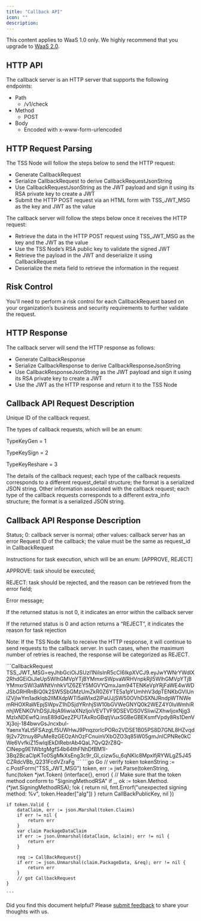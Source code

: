 ```yaml
---
title: "Callback API"
icon: ""
description:
---
```

<Note>This content applies to WaaS 1.0 only. We highly recommend that you upgrade to [WaaS 2.0](https://www.cobo.com/developers/v2/guides/overview/introduction).</Note>

## HTTP API

The callback server is an HTTP server that supports the following endpoints:

* Path
  * /v1/check
* Method
  * POST
* Body
  * Encoded with x-www-form-urlencoded&#x20;

## HTTP Request Parsing&#x20;

The TSS Node will follow the steps below to send the HTTP request:

* Generate CallbackRequest
* Serialize CallbackRequest to derive CallbackRequestJsonString
* Use CallbackRequestJsonString as the JWT payload and sign it using its RSA private key to create a JWT
* Submit the HTTP POST request via an HTML form with TSS\_JWT\_MSG as the key and JWT as the value

The callback server will follow the steps below once it receives the HTTP request:

* Retrieve the data in the HTTP POST request using TSS\_JWT\_MSG as the key and the JWT as the value
* Use the TSS Node’s RSA public key to validate the signed JWT
* Retrieve the payload in the JWT and deserialize it using CallbackRequest
* Deserialize the meta field to retrieve the information in the request

## Risk Control

You'll need to perform a risk control for each CallbackRequest based on your organization’s business and security requirements to further validate the request.

## HTTP Response

The callback server will send the HTTP response as follows: &#x20;

* Generate CallbackResponse
* Serialize CallbackResponse to derive CallbackResponseJsonString
* Use CallbackResponseJsonString as the JWT payload and sign it using its RSA private key to create a JWT
* Use the JWT as the HTTP response and return it to the TSS Node

## Callback API Request Description

<ParamField body="request_id" type="String" required>Unique ID of the callback request.</ParamField>
<ParamField body="request_type" type="Int" required><p>The types of callback requests, which will be an enum:</p><p></p><p>TypeKeyGen = 1</p><p>TypeKeySign = 2</p><p>TypeKeyReshare = 3</p></ParamField>
<ParamField body="request_detail" type="String" required>The details of the callback request; each type of the callback requests corresponds to a different request\_detail structure; the format is a serialized JSON string.</ParamField>
<ParamField body="extra_info" type="String" required>Other information associated with the callback request; each type of the callback requests corresponds to a different extra\_info structure; the format is a serialized JSON string.</ParamField>

## Callback API Response Description

<ResponseField name="status" type="Int" required>Status; 0: callback server is normal; other values: callback server has an error</ResponseField>
<ResponseField name="request_id" type="String" required>Request ID of the callback; the value must be the same as request\_id in CallbackRequest</ResponseField>
<ResponseField name="action" type="String" required><p>Instructions for task execution, which will be an enum: [APPROVE, REJECT]</p><p></p><p>APPROVE: task should be executed; </p><p></p><p>REJECT: task should be rejected, and the reason can be retrieved from the error field; </p><p></p></ResponseField>
<ResponseField name="error" type="String" optional><p>Error message;</p><p></p><p>If the returned status is not 0, it indicates an error within the callback server</p><p></p><p>If the returned status is 0 and action returns a “REJECT”, it indicates the reason for task rejection</p><p></p></ResponseField>

Note: If the TSS Node fails to receive the HTTP response, it will continue to send requests to the callback server. In such cases, when the maximum number of retries is reached, the response will be categorized as REJECT.

<RequestExample>
    ```CallbackRequest
    TSS_JWT_MSG=eyJhbGciOiJSUzI1NiIsInR5cCI6IkpXVCJ9.eyJwYWNrYWdlX2RhdGEiOiJleUp5WlhGMVpYTjBYMmxrSWpvaWRHVnpkRjl5WlhGMVpYTjBYMmxrSWl3aWNtVnhkV1Z6ZEY5MGVYQmxJam94TENKeVpYRjFaWE4wWDJSbGRHRnBiQ0k2SW5SbGMzUmZkR0Z6YTE5a1pYUmhhV3dpTENKbGVIUnlZVjlwYm1adklqb2llMXdpWTI5aWIxd2lPaUJjSW50OVhDSXNJRndpWTNWemRHOXRaWEpjSWpvZ1hDSjdYRnhjSW10bGVWeGNYQ0k2WEZ4Y0luWmhiRnhjWENKOVhDSjlJbjA9IiwiaXNzIjoiVEVTVF9DSEVDS0VSIiwiZXhwIjoxNjg3MzIxNDEwfQ.insE89dQezZPUTAxRoGBqtjVuxSGBeGBEKsmfVpdy8Rs1DenVXj3oj-184bwvGsJncxbul-YaenxYaLt5FSAzgLf5UWHwJ9PnqzorIcPORo2VDSE1B05PS8D7GNL8HZvqd9j2v72tnuy8PuMe8zGEOzAhOzFCnuinVXbOZO3q85W05gmJnICPNRe0kCWe6VvfkiZ15wlqlEkDlRebrAb4QaL7QvQ2rZ8Q-ClNepg9E1WbtgMgfS4b64thFNhDfBM1I-3Bq2BcaClpKTo0SgMkXsEng3c9r_Gl_cizw5u_6qNKlc8MpxlfjRYWLgZ5J45CZRdcVBb_Q231FcdVZraFg
    ```
</RequestExample>

<ResponseExample>
    ```go Go
    // verify token
    tokenString := c.PostForm("TSS_JWT_MSG")
    token, err := jwt.Parse(tokenString, func(token *jwt.Token) (interface{}, error) {
        // Make sure that the token method conform to "SigningMethodRSA"
        if _, ok := token.Method.(*jwt.SigningMethodRSA); !ok {
            return nil, fmt.Errorf("unexpected signing method: %v", token.Header["alg"])
        }
        return CallBackPublicKey, nil
    })

    if token.Valid {
        dataClaim, err := json.Marshal(token.Claims)
        if err != nil {
            return err
        }
        var claim PackageDataClaim
        if err := json.Unmarshal(dataClaim, &claim); err != nil {
            return err
        }

        req := CallBackRequest{}
        if err := json.Unmarshal(claim.PackageData, &req); err != nil {
            return err
        }
        // got CallbackRequest
    }

    ```
</ResponseExample>

<Tip>Did you find this document helpful? Please [submit feedback](https://forms.zohopublic.com/cobo/form/DocumentFeedbackForm/formperma/QvLOhxJv1_JMsJ-1dleZ8Itb_7rzN-LtgvsDdxosoVI) to share your thoughts with us.</Tip>